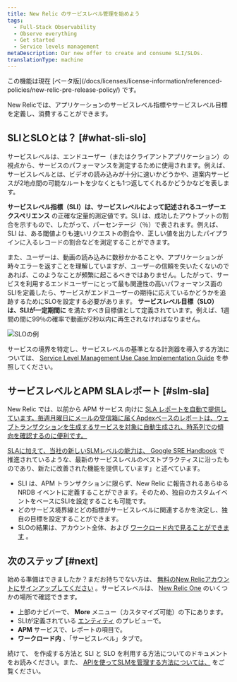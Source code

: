 ```yaml
---
title: New Relic のサービスレベル管理を始めよう
tags:
  - Full-Stack Observability
  - Observe everything
  - Get started
  - Service levels management
metaDescription: Our new offer to create and consume SLI/SLOs.
translationType: machine
---
```


<Callout title="ベータ版機能">
  この機能は現在 [ベータ版](/docs/licenses/license-information/referenced-policies/new-relic-pre-release-policy/) です。
</Callout>

New Relicでは、アプリケーションのサービスレベル指標やサービスレベル目標を定義し、消費することができます。

## SLIとSLOとは？ [#what-sli-slo]

サービスレベルは、エンドユーザー（またはクライアントアプリケーション）の視点から、サービスのパフォーマンスを測定するために使用されます。例えば、サービスレベルとは、ビデオの読み込みが十分に速いかどうかや、道案内サービスが2地点間の可能なルートを少なくとも1つ返してくれるかどうかなどを表します。

**サービスレベル指標（SLI）は、サービスレベルによって記述されるユーザーエクスペリエンス** の正確な定量的測定値です。SLI は、成功したアウトプットの割合を示すもので、したがって、パーセンテージ（％）で表されます。例えば、SLI は、ある閾値よりも速いリクエストの割合や、正しい値を出力したパイプラインに入るレコードの割合などを測定することができます。

また、ユーザーは、動画の読み込みに数秒かかることや、アプリケーションが時々エラーを返すことを理解していますが、ユーザーの信頼を失いたくないのであれば、このようなことが頻繁に起こるべきではありません。したがって、サービスを利用するエンドユーザーにとって最も関連性の高いパフォーマンス面のSLIを定義したら、サービスがエンドユーザーの期待に応えているかどうかを追跡するためにSLOを設定する必要があります。 **サービスレベル目標（SLO）は、SLIが一定期間に** を満たすべき目標値として定義されています。例えば、1週間の間に99％の確率で動画が2秒以内に再生されなければなりません。

![SLOの例](./images/slm1_1.png "SLOの例.png")

サービスの境界を特定し、サービスレベルの基準となる計測器を導入する方法については、 [Service Level Management Use Case Implementation Guide](/docs/new-relic-solutions/observability-maturity/uptime-performance-reliability/slm-implementation-guide/) を参照してください。

## サービスレベルとAPM SLAレポート [#slm-sla]

New Relic では、以前から APM サービス 向けに [SLA レポートを自動で提供しています。毎週月曜日にメールの受信箱に届くApdexベースのレポートは、ウェブトランザクションを生成するサービスを対象に自動生成され、時系列での傾向を確認するのに便利です。](/docs/apm/reports/service-level-agreements/apm-sla-reports/)

[](/docs/apm/reports/service-level-agreements/apm-sla-reports/)

[SLAに加えて、当社の新しいSLMレベルの能力は、 ](/docs/apm/reports/service-level-agreements/apm-sla-reports/)[Google SRE Handbook](https://sre.google/books/) で推進されているような、最新のサービスレベルのベストプラクティスに沿ったものであり、新たに改善された機能を提供しています」と述べています。

* SLI は、APM トランザクションに限らず、New Relic に報告されるあらゆる NRDB イベントに定義することができます。そのため、独自のカスタムイベントをベースにSLIを設定することも可能です。
* どのサービス境界線とどの指標がサービスレベルに関連するかを決定し、独自の目標を設定することができます。
* SLOの結果は、アカウント全体、および [ワークロード内で見ることができます](/docs/new-relic-one/use-new-relic-one/workloads/workloads-isolate-resolve-incidents-faster/) 。

## 次のステップ [#next]

始める準備はできましたか？まだお持ちでない方は、 [無料のNew Relicアカウントにサインアップしてください](https://newrelic.com/signup) 。サービスレベルは、 [New Relic One](https://one.newrelic.com/) のいくつかの場所で確認できます。

* 上部のナビバーで、 **More** メニュー（カスタマイズ可能）の下にあります。
* SLIが定義されている [エンティティ](/docs/new-relic-one/use-new-relic-one/core-concepts/what-entity-new-relic/) のプレビューで。
* **APM** サービスで、レポートの項目で。
* **ワークロード内** 、「サービスレベル」タブで。

続けて、 [](/docs/service-level-management/create-slm)を作成する方法と [](/docs/service-level-management/consume-slm)SLI と SLO を利用する方法についてのドキュメントをお読みください。また、 [APIを使ってSLMを管理する方法については、](/docs/apis/nerdgraph/examples/nerdgraph-slm/) をご覧ください。